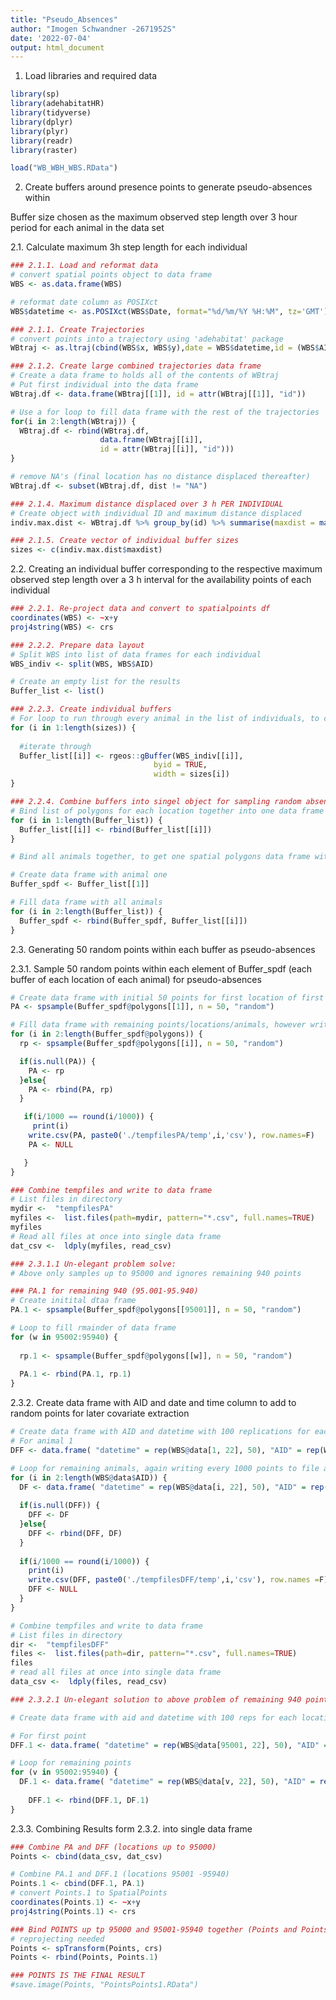 ```yaml
---
title: "Pseudo_Absences"
author: "Imogen Schwandner -2671952S"
date: '2022-07-04'
output: html_document
---
```


1. Load libraries and required data

```r
library(sp)
library(adehabitatHR)
library(tidyverse)
library(dplyr)
library(plyr)
library(readr)
library(raster)
```

```r
load("WB_WBH_WBS.RData")
```

2. Create buffers around presence points to generate pseudo-absences within

Buffer size chosen as the maximum observed step length over 3 hour period for each animal in the data set

2.1. Calculate maximum 3h step length for each individual

```r
### 2.1.1. Load and reformat data
# convert spatial points object to data frame
WBS <- as.data.frame(WBS)

# reformat date column as POSIXct
WBS$datetime <- as.POSIXct(WBS$Date, format="%d/%m/%Y %H:%M", tz='GMT')

### 2.1.1. Create Trajectories
# convert points into a trajectory using 'adehabitat' package
WBtraj <- as.ltraj(cbind(WBS$x, WBS$y),date = WBS$datetime,id = (WBS$AID))

### 2.1.2. Create large combined trajectories data frame
# Create a data frame to holds all of the contents of WBtraj 
# Put first individual into the data frame
WBtraj.df <- data.frame(WBtraj[[1]], id = attr(WBtraj[[1]], "id"))

# Use a for loop to fill data frame with the rest of the trajectories
for(i in 2:length(WBtraj)) {
  WBtraj.df <- rbind(WBtraj.df, 
                    data.frame(WBtraj[[i]],
                    id = attr(WBtraj[[i]], "id")))
}

# remove NA's (final location has no distance displaced thereafter)
WBtraj.df <- subset(WBtraj.df, dist != "NA")

### 2.1.4. Maximum distance displaced over 3 h PER INDIVIDUAL
# Create object with individual ID and maximum distance displaced
indiv.max.dist <- WBtraj.df %>% group_by(id) %>% summarise(maxdist = max(dist))

### 2.1.5. Create vector of individual buffer sizes
sizes <- c(indiv.max.dist$maxdist)

```

2.2. Creating an individual buffer corresponding to the respective maximum observed step length over a 3 h interval for the availability points of each individual
```r
### 2.2.1. Re-project data and convert to spatialpoints df
coordinates(WBS) <- ~x+y
proj4string(WBS) <- crs

### 2.2.2. Prepare data layout
# Split WBS into list of data frames for each individual
WBS_indiv <- split(WBS, WBS$AID)

# Create an empty list for the results
Buffer_list <- list()

### 2.2.3. Create individual buffers
# For loop to run through every animal in the list of individuals, to create a buffer with the extracted maximum observed step length corresponding to each individual
for (i in 1:length(sizes)) {
  
  #iterate through
  Buffer_list[[i]] <- rgeos::gBuffer(WBS_indiv[[i]], 
                                byid = TRUE, 
                                width = sizes[i])
}

### 2.2.4. Combine buffers into singel object for sampling random absence points
# Bind list of polygons for each location together into one data frame per animal
for (i in 1:length(Buffer_list)) {
  Buffer_list[[i]] <- rbind(Buffer_list[[i]])
}

# Bind all animals together, to get one spatial polygons data frame with all buffers of all locations and all animals 

# Create data frame with animal one
Buffer_spdf <- Buffer_list[[1]]

# Fill data frame with all animals
for (i in 2:length(Buffer_list)) {
  Buffer_spdf <- rbind(Buffer_spdf, Buffer_list[[i]])
}
```

2.3. Generating 50 random points within each buffer as pseudo-absences

2.3.1. Sample 50 random points within each element of Buffer_spdf (each buffer of each location of each animal) for pseudo-absences
```r
# Create data frame with initial 50 points for first location of first animal
PA <- spsample(Buffer_spdf@polygons[[1]], n = 50, "random")

# Fill data frame with remaining points/locations/animals, however write these to file and clear the memory every 1000 points to improve run times
for (i in 2:length(Buffer_spdf@polygons)) {
  rp <- spsample(Buffer_spdf@polygons[[i]], n = 50, "random")

  if(is.null(PA)) {
    PA <- rp
  }else{
    PA <- rbind(PA, rp)
  }

   if(i/1000 == round(i/1000)) {
     print(i)
    write.csv(PA, paste0('./tempfilesPA/temp',i,'csv'), row.names=F)
    PA <- NULL

   }
}

### Combine tempfiles and write to data frame
# List files in directory
mydir <-  "tempfilesPA"
myfiles <-  list.files(path=mydir, pattern="*.csv", full.names=TRUE)
myfiles
# Read all files at once into single data frame
dat_csv <-  ldply(myfiles, read_csv)

### 2.3.1.1 Un-elegant problem solve: 
# Above only samples up to 95000 and ignores remaining 940 points

### PA.1 for remaining 940 (95.001-95.940)
# Create initital dtaa frame
PA.1 <- spsample(Buffer_spdf@polygons[[95001]], n = 50, "random")

# Loop to fill rmainder of data frame
for (w in 95002:95940) {
  
  rp.1 <- spsample(Buffer_spdf@polygons[[w]], n = 50, "random")
  
  PA.1 <- rbind(PA.1, rp.1)
}

```

2.3.2. Create data frame with AID and date and time column to add to random points for later covariate extraction

```r
# Create data frame with AID and datetime with 100 replications for each location, to then add coordinates of random points to for NDVI extraction
# For animal 1
DFF <- data.frame( "datetime" = rep(WBS@data[1, 22], 50), "AID" = rep(WBS@data[1, 1], 50))

# Loop for remaining animals, again writing every 1000 points to file and clearing memory to improve run times
for (i in 2:length(WBS@data$AID)) {
  DF <- data.frame( "datetime" = rep(WBS@data[i, 22], 50), "AID" = rep(WBS@data[i, 1], 50))
  
  if(is.null(DFF)) {
    DFF <- DF
  }else{
    DFF <- rbind(DFF, DF)
  }
  
  if(i/1000 == round(i/1000)) {
    print(i)
    write.csv(DFF, paste0('./tempfilesDFF/temp',i,'csv'), row.names =F)
    DFF <- NULL
  }
}

# Combine tempfiles and write to data frame
# List files in directory
dir <-  "tempfilesDFF"
files <-  list.files(path=dir, pattern="*.csv", full.names=TRUE)
files
# read all files at once into single data frame
data_csv <-  ldply(files, read_csv)

### 2.3.2.1 Un-elegant solution to above problem of remaining 940 points

# Create data frame with aid and datetime with 100 reps for each location, to then add coordinates to for NDVI extraction

# For first point 
DFF.1 <- data.frame( "datetime" = rep(WBS@data[95001, 22], 50), "AID" = rep(WBS@data[1, 1], 50))

# Loop for remaining points
for (v in 95002:95940) {
  DF.1 <- data.frame( "datetime" = rep(WBS@data[v, 22], 50), "AID" = rep(WBS@data[v, 1], 50))
  
    DFF.1 <- rbind(DFF.1, DF.1)
}
```

2.3.3. Combining Results form 2.3.2. into single data frame

```r
### Combine PA and DFF (locations up to 95000)
Points <- cbind(data_csv, dat_csv)

# Combine PA.1 and DFF.1 (locations 95001 -95940)
Points.1 <- cbind(DFF.1, PA.1)
# convert Points.1 to SpatialPoints
coordinates(Points.1) <- ~x+y
proj4string(Points.1) <- crs

### Bind POINTS up tp 95000 and 95001-95940 together (Points and Points.1)
# reprojecting needed
Points <- spTransform(Points, crs)
Points <- rbind(Points, Points.1)

### POINTS IS THE FINAL RESULT
#save.image(Points, "PointsPoints1.RData")
```

